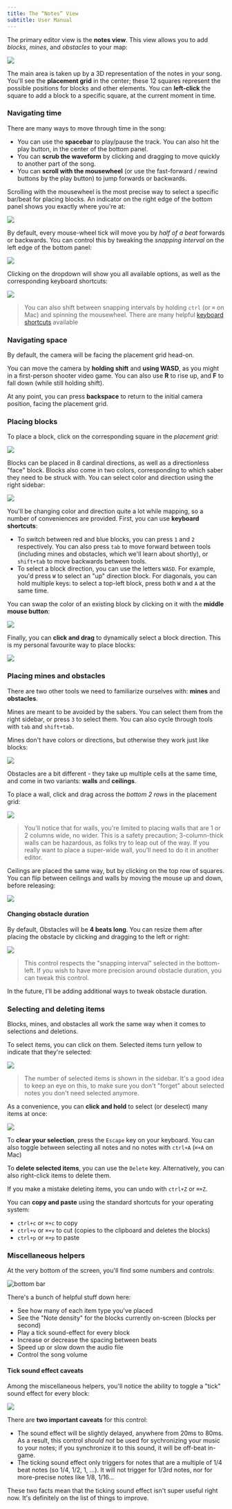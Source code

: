 ```yaml
---
title: The “Notes” View
subtitle: User Manual
---
```



The primary editor view is the **notes view**. This view allows you to add _blocks_, _mines_, and _obstacles_ to your map:


<img src={notesViewSrc} />

The main area is taken up by a 3D representation of the notes in your song. You'll see the **placement grid** in the center; these 12 squares represent the possible positions for blocks and other elements. You can **left-click** the square to add a block to a specific square, at the current moment in time.

### Navigating time

There are many ways to move through time in the song:

- You can use the **spacebar** to play/pause the track. You can also hit the play button, in the center of the bottom panel.
- You can **scrub the waveform** by clicking and dragging to move quickly to another part of the song.
- You can **scroll with the mousewheel** (or use the fast-forward / rewind buttons by the play button) to jump forwards or backwards.

Scrolling with the mousewheel is the most precise way to select a specific bar/beat for placing blocks. An indicator on the right edge of the bottom panel shows you exactly where you're at:

<img src="/docs/img/time-bars.png" />

By default, every mouse-wheel tick will move you by _half of a beat_ forwards or backwards. You can control this by tweaking the _snapping interval_ on the left edge of the bottom panel:

<img src="/docs/img/snapping-interval.png" />

Clicking on the dropdown will show you all available options, as well as the corresponding keyboard shortcuts:

<img src="/docs/img/snapping-interval-shortcuts.png" />

> You can also shift between snapping intervals by holding `ctrl` (or `⌘` on Mac) and spinning the mousewheel. There are many helpful [keyboard shortcuts](/docs/docs/keyboard-shortcuts) available

### Navigating space

By default, the camera will be facing the placement grid head-on.

You can move the camera by **holding shift** and **using WASD**, as you might in a first-person shooter video game. You can also use **R** to rise up, and **F** to fall down (while still holding shift).

At any point, you can press **backspace** to return to the initial camera position, facing the placement grid.

### Placing blocks

To place a block, click on the corresponding square in the _placement grid_:

<img src="/docs/img/place-block.gif" />

Blocks can be placed in 8 cardinal directions, as well as a directionless "face" block. Blocks also come in two colors, corresponding to which saber they need to be struck with. You can select color and direction using the right sidebar:

<img src="/docs/img/tweak-color-and-direction.gif" />

You'll be changing color and direction quite a lot while mapping, so a number of conveniences are provided. First, you can use **keyboard shortcuts**:

- To switch between red and blue blocks, you can press `1` and `2` respectively. You can also press `tab` to move forward between tools (including mines and obstacles, which we'll learn about shortly), or `shift+tab` to move backwards between tools.
- To select a block direction, you can use the letters `WASD`. For example, you'd press `W` to select an "up" direction block. For diagonals, you can hold multiple keys: to select a top-left block, press both `W` and `A` at the same time.

You can swap the color of an existing block by clicking on it with the **middle mouse button**:

<img src="/docs/img/swap-block-color.gif" />

Finally, you can **click and drag** to dynamically select a block direction. This is my personal favourite way to place blocks:

<img src="/docs/img/drag-direction.gif" />

### Placing mines and obstacles

There are two other tools we need to familiarize ourselves with: **mines** and **obstacles**.

Mines are meant to be avoided by the sabers. You can select them from the right sidebar, or press `3` to select them. You can also cycle through tools with `tab` and `shift+tab`.

Mines don't have colors or directions, but otherwise they work just like blocks:

<img src="/docs/img/place-mine.gif" />

Obstacles are a bit different - they take up multiple cells at the same time, and come in two variants: **walls** and **ceilings**.

To place a wall, click and drag across the _bottom 2 rows_ in the placement grid:

<img src="/docs/img/place-obstacle.gif" />

> You'll notice that for walls, you're limited to placing walls that are 1 or 2 columns wide, no wider. This is a safety precaution; 3-column-thick walls can be hazardous, as folks try to leap out of the way. If you really want to place a super-wide wall, you'll need to do it in another editor.

Ceilings are placed the same way, but by clicking on the top row of squares. You can flip between ceilings and walls by moving the mouse up and down, before releasing:

<img src="/docs/img/place-ceiling.gif" />

#### Changing obstacle duration

By default, Obstacles will be **4 beats long**. You can resize them after placing the obstacle by clicking and dragging to the left or right:

<img src="/docs/img/obstacle-duration.gif" />

> This control respects the "snapping interval" selected in the bottom-left. If you wish to have more precision around obstacle duration, you can tweak this control.

In the future, I'll be adding additional ways to tweak obstacle duration.

### Selecting and deleting items

Blocks, mines, and obstacles all work the same way when it comes to selections and deletions.

To select items, you can click on them. Selected items turn yellow to indicate that they're selected:

<img src="/docs/img/select-intro.gif" />

> The number of selected items is shown in the sidebar. It's a good idea to keep an eye on this, to make sure you don't "forget" about selected notes you don't need selected anymore.

As a convenience, you can **click and hold** to select (or deselect) many items at once:

<img src="/docs/img/select-all.gif" />

To **clear your selection**, press the `Escape` key on your keyboard. You can also toggle between selecting all notes and no notes with `ctrl+A` (`⌘+A` on Mac)

To **delete selected items**, you can use the `Delete` key. Alternatively, you can also right-click items to delete them.

If you make a mistake deleting items, you can undo with `ctrl+Z` or `⌘+Z`.

You can **copy and paste** using the standard shortcuts for your operating system:

- `ctrl+c` or `⌘+c` to copy
- `ctrl+v` or `⌘+v` to cut (copies to the clipboard and deletes the blocks)
- `ctrl+p` or `⌘+p` to paste

### Miscellaneous helpers

At the very bottom of the screen, you'll find some numbers and controls:

![bottom bar](/docs/img/bottom-bar.png)

There's a bunch of helpful stuff down here:

- See how many of each item type you've placed
- See the "Note density" for the blocks currently on-screen (blocks per second)
- Play a tick sound-effect for every block
- Increase or decrease the spacing between beats
- Speed up or slow down the audio file
- Control the song volume

#### Tick sound effect caveats

Among the miscellaneous helpers, you'll notice the ability to toggle a "tick" sound effect for every block:

<img src="/docs/img/tick-toggle.png" />

There are **two important caveats** for this control:

- The sound effect will be slightly delayed, anywhere from 20ms to 80ms. As a result, this control _should not_ be used for sychronizing your music to your notes; if you synchronize it to this sound, it will be off-beat in-game.
- The ticking sound effect only triggers for notes that are a multiple of 1/4 beat notes (so 1/4, 1/2, 1, ...). It will not trigger for 1/3rd notes, nor for more-precise notes like 1/8, 1/16...

These two facts mean that the ticking sound effect isn't super useful right now. It's definitely on the list of things to improve.

<PreviousNextBar currentPageId="notes-view" />
